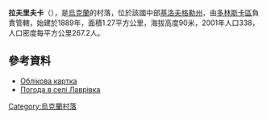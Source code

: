 {{coord|48|11|46|N|32|31|11|E|scale:100000_region:UA|display=title}}

'''拉夫里夫卡'''（{{lang-uk|Лаврівка}}），是[[烏克蘭|烏克蘭]]的村落，位於該國中部[[基洛夫格勒州|基洛夫格勒州]]，由[[多林斯卡區|多林斯卡區]]負責管轄，始建於1889年，面積1.27平方公里，海拔高度90米，2001年人口338，人口密度每平方公里267.2人。

==參考資料==
* [http://gska2.rada.gov.ua/pls/z7502/A005?rdat1=30.01.2010&rf7571=16731 Облікова картка]{{dead link|date=2018年3月 |bot=InternetArchiveBot |fix-attempted=yes }}
* [http://weather.in.ua/ua/kirovogradskaja/12982 Погода в селі Лаврівка] {{Wayback|url=http://weather.in.ua/ua/kirovogradskaja/12982 |date=20111220193352 }}

{{Ukraine-geo-stub}}
[[Category:烏克蘭村落|Category:烏克蘭村落]]